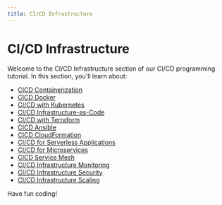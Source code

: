 ```yaml
---
title: CI/CD Infrastructure
---
```


# CI/CD Infrastructure

Welcome to the CI/CD Infrastructure section of our CI/CD programming tutorial. In this section, you'll learn about:

- [CICD Containerization](./0-cicd-containerization.mdx)
- [CICD Docker](./1-cicd-docker.mdx)
- [CI/CD with Kubernetes](./2-cicd-kubernetes.mdx)
- [CI/CD Infrastructure-as-Code](./3-cicd-infrastructure-as-code.mdx)
- [CI/CD with Terraform](./4-cicd-terraform.mdx)
- [CICD Ansible](./5-cicd-ansible.mdx)
- [CICD CloudFormation](./6-cicd-cloudformation.mdx)
- [CI/CD for Serverless Applications](./7-cicd-serverless.mdx)
- [CI/CD for Microservices](./8-cicd-microservices.mdx)
- [CICD Service Mesh](./9-cicd-service-mesh.mdx)
- [CI/CD Infrastructure Monitoring](./10-cicd-infrastructure-monitoring.mdx)
- [CI/CD Infrastructure Security](./11-cicd-infrastructure-security.mdx)
- [CI/CD Infrastructure Scaling](./12-cicd-infrastructure-scaling.mdx)

Have fun coding!